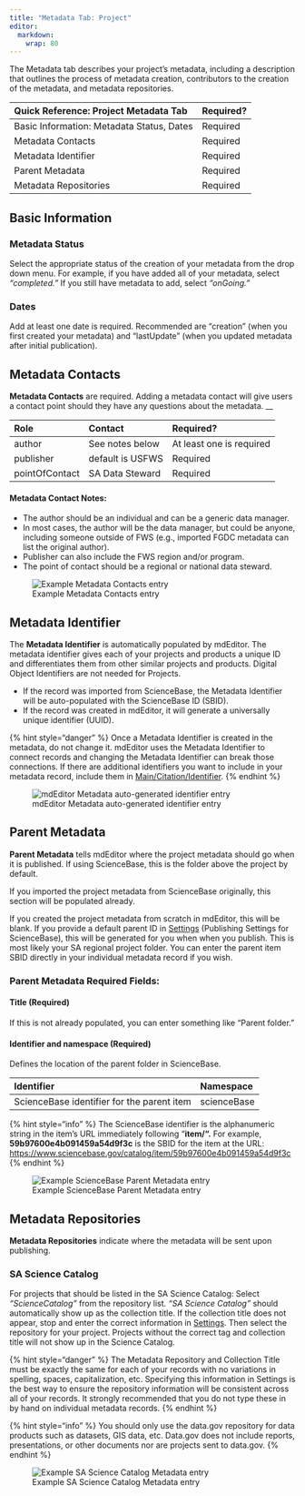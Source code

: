 ```yaml
---
title: "Metadata Tab: Project"
editor: 
  markdown: 
    wrap: 80
---
```


The Metadata tab describes your project's metadata, including a description that
outlines the process of metadata creation, contributors to the creation of the
metadata, and metadata repositories.

| Quick Reference: Project Metadata Tab     | Required? |
|:------------------------------------------|:----------|
| Basic Information: Metadata Status, Dates | Required  |
| Metadata Contacts                         | Required  |
| Metadata Identifier                       | Required  |
| Parent Metadata                           | Required  |
| Metadata Repositories                     | Required  |

## Basic Information

### Metadata Status

Select the appropriate status of the creation of your metadata from the drop
down menu. For example, if you have added all of your metadata, select
*"completed."* If you still have metadata to add, select *"onGoing."*

### Dates

Add at least one date is required. Recommended are "creation" (when you first
created your metadata) and "lastUpdate" (when you updated metadata after initial
publication).

## Metadata Contacts

**Metadata Contacts** are required. Adding a metadata contact will give users a
contact point should they have any questions about the metadata. \_\_

| Role           | Contact          | Required?                |
|:---------------|:-----------------|:-------------------------|
| author         | See notes below  | At least one is required |
| publisher      | default is USFWS | Required                 |
| pointOfContact | SA Data Steward  | Required                 |

#### Metadata Contact Notes:

-   The author should be an individual and can be a generic data manager.
-   In most cases, the author will be the data manager, but could be anyone,
    including someone outside of FWS (e.g., imported FGDC metadata can list the
    original author).
-   Publisher can also include the FWS region and/or program.
-   The point of contact should be a regional or national data steward.

![Example Metadata Contacts entry](../.gitbook/assets/image%20%2817%29.png)

## Metadata Identifier

The **Metadata Identifier** is automatically populated by mdEditor. The metadata
identifier gives each of your projects and products a unique ID and
differentiates them from other similar projects and products. Digital Object
Identifiers are not needed for Projects.

-   If the record was imported from ScienceBase, the Metadata Identifier will be
    auto-populated with the ScienceBase ID (SBID).
-   If the record was created in mdEditor, it will generate a universally unique
    identifier (UUID).

{% hint style="danger" %} Once a Metadata Identifier is created in the metadata,
do not change it. mdEditor uses the Metadata Identifier to connect records and
changing the Metadata Identifier can break those connections. If there are
additional identifiers you want to include in your metadata record, include them
in [Main/Citation/Identifier](record-main-copy.md#identifier). {% endhint %}

![mdEditor Metadata auto-generated identifier
entry](../.gitbook/assets/image%20%288%29.png)

## Parent Metadata

**Parent Metadata** tells mdEditor where the project metadata should go when it
is published. If using ScienceBase, this is the folder above the project by
default.

If you imported the project metadata from ScienceBase originally, this section
will be populated already.

If you created the project metadata from scratch in mdEditor, this will be
blank. If you provide a default parent ID in
[Settings](../settings.md#publishing-settings) (Publishing Settings for
ScienceBase), this will be generated for you when when you publish. This is most
likely your SA regional project folder. You can enter the parent item SBID
directly in your individual metadata record if you wish.

### Parent Metadata Required Fields:

#### Title (Required)

If this is not already populated, you can enter something like "Parent folder."

#### Identifier and namespace (Required)

Defines the location of the parent folder in ScienceBase.

| Identifier                                 | Namespace   |
|:-------------------------------------------|:------------|
| ScienceBase identifier for the parent item | scienceBase |

{% hint style="info" %} The ScienceBase identifier is the alphanumeric string in
the item's URL immediately following "**item/".** For example,
**59b97600e4b091459a54d9f3c** is the SBID for the item at the URL:
<https://www.sciencebase.gov/catalog/item/59b97600e4b091459a54d9f3c> {% endhint
%}

![Example ScienceBase Parent Metadata
entry](../.gitbook/assets/image%20%2815%29.png)

## Metadata Repositories

**Metadata Repositories** indicate where the metadata will be sent upon
publishing.

### SA Science Catalog

For projects that should be listed in the SA Science Catalog: Select
*“ScienceCatalog”* from the repository list. *“SA Science Catalog”* should
automatically show up as the collection title. If the collection title does not
appear, stop and enter the correct information in [Settings](../settings.md).
Then select the repository for your project. Projects without the correct tag
and collection title will not show up in the Science Catalog.

{% hint style="danger" %} The Metadata Repository and Collection Title must be
exactly the same for each of your records with no variations in spelling,
spaces, capitalization, etc. Specifying this information in Settings is the best
way to ensure the repository information will be consistent across all of your
records. It strongly recommended that you do not type these in by hand on
individual metadata records. {% endhint %}

{% hint style="info" %} You should only use the data.gov repository for data
products such as datasets, GIS data, etc. Data.gov does not include reports,
presentations, or other documents nor are projects sent to data.gov. {% endhint
%}

![Example SA Science Catalog Metadata
entry](../.gitbook/assets/image%20%2813%29.png)
